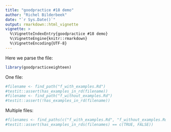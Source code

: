 ```yaml
---
title: "goodpractice #18 demo"
author: "Richel Bilderbeek"
date: "`r Sys.Date()`"
output: rmarkdown::html_vignette
vignette: >
  %\VignetteIndexEntry{goodpractice #18 demo}
  %\VignetteEngine{knitr::rmarkdown}
  %\VignetteEncoding{UTF-8}
---
```


Here we parse the file:

```r
library(goodpracticeeighteen)
```

One file:

```r
#filename <- find_path("f_with_examples.Rd")
#testit::assert(has_examples_in_rd(filename))
#filename <- find_path("f_without_examples.Rd")
#testit::assert(!has_examples_in_rd(filename))
```

Multiple files:

```r
#filenames <- find_paths(c("f_with_examples.Rd", "f_without_examples.Rd"))
#testit::assert(has_examples_in_rds(filenames) == c(TRUE, FALSE))
```

